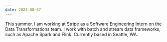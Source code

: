 ```yaml
---
date: 2024-08-07
---
```


This summer, I am working at Stripe as a Software Engineering Intern on the Data Transformations team.
I work with batch and stream data frameworks, such as Apache Spark and Flink. Currently based in Seattle, WA.